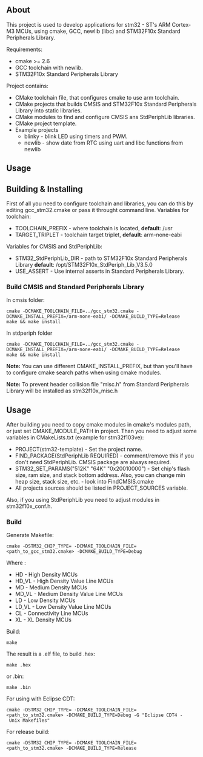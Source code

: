 == About ==
This project is used to develop applications for stm32 - ST's ARM Cortex-M3 MCUs, using cmake, GCC, newlib (libc) and STM32F10x Standard Peripherals Library.

Requirements:
* cmake >= 2.6
* GCC toolchain with newlib.
* STM32F10x Standard Peripherals Library
Project contains:
* CMake toolchain file, that configures cmake to use arm toolchain.
* CMake projects that builds CMSIS and STM32F10x Standard Peripherals Library into static libraries.
* CMake modules to find and configure CMSIS ans StdPeriphLib libraries.
* CMake project template.
* Example projects
** blinky - blink LED using timers and PWM.
** newlib - show date from RTC using uart and libc functions from newlib

== Usage ==
== Building & Installing ==
First of all you need to configure toolchain and libraries, you can do this by editing gcc_stm32.cmake or pass it throught command line.
Variables for toolchain:
* TOOLCHAIN_PREFIX - where toolchain is located, '''default''': /usr
* TARGET_TRIPLET - toolchain target triplet, '''default''': arm-none-eabi
Variables for CMSIS and StdPeriphLib:
* STM32_StdPeriphLib_DIR - path to STM32F10x Standard Peripherals Library '''default''': /opt/STM32F10x_StdPeriph_Lib_V3.5.0
* USE_ASSERT - Use internal asserts in Standard Peripherals Library.

=== Build CMSIS and Standard Peripherals Library ===
In cmsis folder:
 cmake -DCMAKE_TOOLCHAIN_FILE=../gcc_stm32.cmake -DCMAKE_INSTALL_PREFIX=<path_to_toolchain>/arm-none-eabi/ -DCMAKE_BUILD_TYPE=Release
 make && make install
In stdperiph folder
 cmake -DCMAKE_TOOLCHAIN_FILE=../gcc_stm32.cmake -DCMAKE_INSTALL_PREFIX=<path_to_toolchain>/arm-none-eabi/ -DCMAKE_BUILD_TYPE=Release
 make && make install
'''Note:''' You can use different CMAKE_INSTALL_PREFIX, but than you'll have to configure cmake search paths when using cmake modules.

'''Note:''' To prevent header collision file "misc.h" from Standard Peripherals Library will be installed as stm32f10x_misc.h

== Usage ==
After building you need to copy cmake modules in cmake's modules path, or just set CMAKE_MODULE_PATH in project. 
Than you need to adjust some variables in CMakeLists.txt (example for stm32f103ve):
* PROJECT(stm32-template) - Set the project name.
* FIND_PACKAGE(StdPeriphLib REQUIRED) - comment/remove this if you don't need StdPeriphLib. CMSIS package are always required.
* STM32_SET_PARAMS("512K" "64K" "0x20010000") - Set chip's flash size, ram size, and stack bottom address. Also, you can change min heap size, stack size, etc. - look into FindCMSIS.cmake
* All projects sources should be listed in PROJECT_SOURCES variable.
Also, if you using StdPeriphLib you need to adjust modules in stm32f10x_conf.h.

=== Build ===
Generate Makefile:
 cmake -DSTM32_CHIP_TYPE=<chip type> -DCMAKE_TOOLCHAIN_FILE=<path_to_gcc_stm32.cmake> -DCMAKE_BUILD_TYPE=Debug <path_to_source_dir>
Where <chip type>:
* HD - High Density MCUs
* HD_VL - High Density Value Line MCUs
* MD - Medium Density MCUs
* MD_VL - Medium Density Value Line MCUs
* LD - Low Density MCUs
* LD_VL - Low Density Value Line MCUs
* CL - Connectivity Line MCUs
* XL - XL Density MCUs
Build:
 make
The result is a .elf file, to build .hex:
 make <project name>.hex
or .bin:
 make <project name>.bin
For using with Eclipse CDT:
 cmake -DSTM32_CHIP_TYPE=<chip type> -DCMAKE_TOOLCHAIN_FILE=<path_to_stm32.cmake> -DCMAKE_BUILD_TYPE=Debug -G "Eclipse CDT4 - Unix Makefiles" <path_to_source_dir>
For release build:
 cmake -DSTM32_CHIP_TYPE=<chip type> -DCMAKE_TOOLCHAIN_FILE=<path_to_stm32.cmake> -DCMAKE_BUILD_TYPE=Release <path_to_source_dir>
